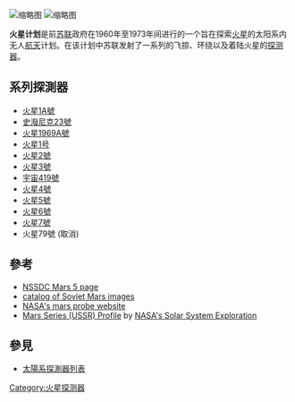 {{NOT|星火計劃}}
{{擴充|time=2010-10-08}}
[[File:1972_CPA_4113.jpg|缩略图]]
[[File:1972_CPA_4114.jpg|缩略图]]

'''火星计划'''是前[[苏联|苏联]]政府在1960年至1973年间进行的一个旨在探索[[火星|火星]]的太阳系内无人[[航天|航天]]计划。在该计划中苏联发射了一系列的飞掠、环绕以及着陆火星的[[空间探测器|探测器]]。

==系列探測器==
*[[火星1A號|火星1A號]]
*[[史潑尼克23號|史潑尼克23號]]
*[[火星1969A號|火星1969A號]]
*[[火星1号|火星1号]]
*[[火星2號|火星2號]]
*[[火星3號|火星3號]]
*[[宇宙419號|宇宙419號]]
*[[火星4號|火星4號]]
*[[火星5號|火星5號]]
*[[火星6號|火星6號]]
*[[火星7號|火星7號]]
*火星79號 (取消)

==參考==
{{commons|Mars probe program}}
* [http://nssdc.gsfc.nasa.gov/nmc/masterCatalog.do?sc=1973-049A NSSDC Mars 5 page] {{Wayback|url=http://nssdc.gsfc.nasa.gov/nmc/masterCatalog.do?sc=1973-049A |date=20151129185924 }}
* [http://www.mentallandscape.com/C_CatalogMars.htm catalog of Soviet Mars images] {{Wayback|url=http://www.mentallandscape.com/C_CatalogMars.htm |date=20081224105225 }}
* [http://nssdc.gsfc.nasa.gov/planetary/planets/marspage.html NASA's mars probe website] {{Wayback|url=http://nssdc.gsfc.nasa.gov/planetary/planets/marspage.html |date=20060928223446 }}
* [https://web.archive.org/web/20080925184945/http://solarsystem.nasa.gov/missions/profile.cfm?MCode=USSR_Mars Mars Series (USSR) Profile] by [http://solarsystem.nasa.gov NASA's Solar System Exploration]

==參見==
*[[太陽系探測器列表|太陽系探測器列表]]

{{火星任務}}
{{USSR space probes}}

[[Category:火星探测器|Category:火星探测器]]